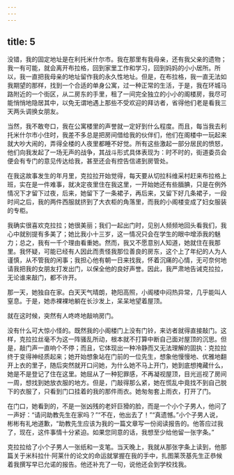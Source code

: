 ```yaml
---
---
---
```

title: 5
---



没错，我的固定地址是在利托米什尔市。我在那里有我母亲，还有我父亲的遗物；我一有可能，就会离开布拉格，回到家里工作和学习，回到妈妈的小小居所。所以，我一直把我母亲的地址留作我的永久性地址。但是，在布拉格，我一直无法如我期望的那样，找到一个合适的单身公寓，过一种正常的生活，于是，我在环城马路附近的一个街区，从二房东的手里，租了一间完全独立的小小的阁楼房，我尽可能悄悄地隐居其中，以免无谓地遇上那些不受欢迎的拜访者，省得他们老是看我三天两头调换女朋友。

当然，我不敢夸口，我在公寓楼里的声誉就一定好到什么程度。而且，每当我去利托米什尔市小住时，我差不多总是把房间借给我的伙伴们，他们在阁楼中一玩起来就大吵大闹的，弄得全楼的人夜里都睡不好觉。所有这些激起一部分居民的愤怒，他们向我发起了一场无声的战争，其战斗形式具体表现为：时不时的，街道委员会便会有专门的意见传达给我，甚至还会有控告信递到房管处。

在我这故事发生的年月里，克拉拉开始觉得，每天要从切拉科维采村赶来布拉格上班，实在是一件难事，就决定夜里住在我这里，一开始她还有些腼腆，只是在例外情况下才留下过夜，后来，她留下了一条裙子，再后来，又留下好几条裙子，一段时间之后，我的两件西服就挤到了大衣柜的角落里，而我的小阁楼变成了妇女服装的专柜。

我确实很喜欢克拉拉；她很美丽；我们一起出门时，见别人频频地回头看我们，我心中就别提有多美了；她比我小十三岁，这一情况只会在学生的眼中增添我的魅力；总之，我有一千个理由看重她。然而，我又不愿意别人知道，她就住在我那里。我怀疑，可能已经有人因此而责怪我那位善良的房东，这个上了年纪的人为人谨慎，从不管我的闲事；我担心他有朝一日来找我，怀着沉痛的心情，无可奈何地请我把我的女朋友打发出门，以保全他的良好声誉。因此，我严肃地告诫克拉拉，无论谁来敲门，都不许开。

那一天，她独自在家。白天天气晴朗，艳阳高照，小阁楼中闷热异常，几乎能叫人窒息。于是，她赤裸裸地躺在长沙发上，呆呆地望着屋顶。

就在这时候，突然有人咚咚地敲响房门。

没有什么可大惊小怪的。既然我的小阁楼门上没有门铃，来访者就得直接敲门。这样，克拉拉丝毫不为这一阵骚乱所动，根本就不打算中断自己面对屋顶的沉思。但是，敲门声一直响个不停；而且，它体现出一种冷静而又无法理解的固执：克拉拉终于变得神经质起来；她开始想象站在门前的一位先生，想象他慢慢地、优雅地翻开上衣的里子，随后突然就开口问她，为什么她不马上开门，她到底想掩藏什么，她是不是登记了住在这里。她屈从了一种犯罪感，不再凝视屋顶，目光巡视了房间一周，想找到她放衣服的地方。但是，门敲得那么紧，她在慌乱中竟找不到自己脱下的衣服了，只看到门口挂着的我的那件雨衣。她匆匆套上雨衣，打开了门。

在门口，她看到的，不是一张凶残的老奸巨猾的脸，而是一个小个子男人，他问了一声好：“请问助教先生在家吗？”“不在，他出去了！”“真遗憾。”小个子男人说，彬彬有礼地道歉，“助教先生应该为我的一篇文章写一份阅读报告的。他答应过我了，现在，这件事情十分紧迫。如果您同意的话，我想至少给他留一张字条。”

克拉拉给了小个子男人一张纸和一支笔。当天晚上，我就从那张字条上读到，他那篇关于米科拉什·阿莱什的论文的命运就掌握在我的手中，扎图莱茨基先生正恭候着我撰写早已允诺的报告。他还补充了一句，说他还会到学校找我。